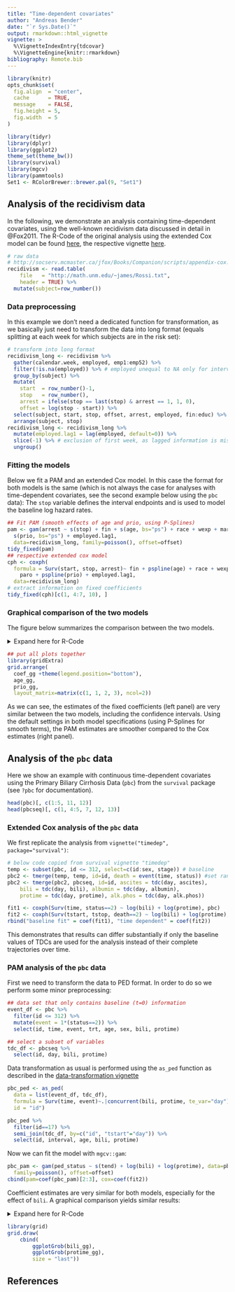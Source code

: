 ```yaml
---
title: "Time-dependent covariates"
author: "Andreas Bender"
date: "`r Sys.Date()`"
output: rmarkdown::html_vignette
vignette: >
  %\VignetteIndexEntry{tdcovar}
  %\VignetteEngine{knitr::rmarkdown}
bibliography: Remote.bib
---
```


```r
library(knitr)
opts_chunk$set(
  fig.align  = "center",
  cache      = TRUE,
  message    = FALSE,
  fig.height = 5,
  fig.width  = 5
)
```

```r
library(tidyr)
library(dplyr)
library(ggplot2)
theme_set(theme_bw())
library(survival)
library(mgcv)
library(pammtools)
Set1 <- RColorBrewer::brewer.pal(9, "Set1")
```

## Analysis of the recidivism data

In the following, we demonstrate an analysis containing time-dependent covariates,
using the well-known recidivism data discussed in detail in @Fox2011.
The R-Code of the original analysis using the extended Cox model can be found
[here](http://socserv.mcmaster.ca/jfox/Books/Companion/scripts/appendix-cox.R),
the respective vignette [here](https://socserv.socsci.mcmaster.ca/jfox/Books/Companion-1E/appendix-cox-regression.pdf).

```r
# raw data
# http://socserv.mcmaster.ca/jfox/Books/Companion/scripts/appendix-cox.R
recidivism <- read.table(
    file   = "http://math.unm.edu/~james/Rossi.txt",
    header = TRUE) %>%
  mutate(subject=row_number())
```


### Data preprocessing

In this example we don't need a dedicated function for transformation,
as we basically just need to transform the data into long format (equals
splitting at each week for which subjects are in the risk set):

```r
# transform into long format
recidivism_long <- recidivism %>%
  gather(calendar.week, employed, emp1:emp52) %>%
  filter(!is.na(employed)) %>% # employed unequal to NA only for intervals under risk
  group_by(subject) %>%
  mutate(
    start  = row_number()-1,
    stop   = row_number(),
    arrest = ifelse(stop == last(stop) & arrest == 1, 1, 0),
    offset = log(stop - start)) %>%
  select(subject, start, stop, offset, arrest, employed, fin:educ) %>%
  arrange(subject, stop)
recidivism_long <- recidivism_long %>%
  mutate(employed.lag1 = lag(employed, default=0)) %>%
  slice(-1) %>% # exclusion of first week, as lagged information is missing
  ungroup()
```


### Fitting the models

Below we fit a PAM and an extended Cox model. In this case the format for
both models is the same (which is not always the case for analyses with
time-dependent covariates, see the second example below using the `pbc` data):
The `stop` variable defines the interval endpoints and is used to model
the baseline log hazard rates.

```r
## Fit PAM (smooth effects of age and prio, using P-Splines)
pam <- gam(arrest ~ s(stop) + fin + s(age, bs="ps") + race + wexp + mar + paro +
  s(prio, bs="ps") + employed.lag1,
  data=recidivism_long, family=poisson(), offset=offset)
tidy_fixed(pam)
## respective extended cox model
cph <- coxph(
  formula = Surv(start, stop, arrest)~ fin + pspline(age) + race + wexp + mar +
    paro + pspline(prio) + employed.lag1,
  data=recidivism_long)
# extract information on fixed coefficients
tidy_fixed(cph)[c(1, 4:7, 10), ]
```

### Graphical comparison of the two models
The figure below summarizes the comparison between the two models.

<details>
<summary>Expand here for R-Code</summary>

```r
all_eff <- purrr::map_df(
  list(
    tidy_fixed(pam),
   	tidy_fixed(cph)[-c(2:3, 8:9), ]),
  bind_rows, .id="Method") %>%
  mutate(Method = factor(Method, levels=2:1, labels=c("Cox-PH", "PAM")))

## plot of fixed coefficients
coef_gg <- ggplot(all_eff, aes(x=variable, y=coef, ymin=lower, ymax=upper)) +
  geom_hline(yintercept = 0, lty=3) +
  geom_pointrange(aes(col=Method, shape=Method),
    position=position_dodge(width=0.5)) +
  scale_colour_manual(
    values = c(1, Set1[1]),
    limits = rev(levels(all_eff$Method))) +
  scale_shape_manual(
    values = c(19, 15),
    limits = rev(levels(all_eff$Method))) +
  coord_flip(ylim=range(-1.5, 1)) +
  ylab(expression(hat(beta)%+-% 1.96 %.% SE)) +
  xlab("")

## to visualize smooth effect of age, create data set where all covariates are
## fixed to mean values except for age, which varies between min and max
## (n = 100)
age_df <- recidivism_long %>% make_newdata(expand="age", n=100)

## add information on contribution of age to linear predictor (partial effect of age)
age_df <- age_df %>%
  add_term(pam, term="age") %>%
  mutate(cphfit = predict(object=cph, ., type="terms")[,"pspline(age)"])

## prep plot object for smooth effects
smooth_gg <- ggplot(age_df, aes(y=fit)) +
	geom_line(aes(col="PAM")) +
	geom_ribbon(aes(ymin=low, ymax=high), alpha=0.3) +
	geom_line(aes(y=cphfit, col="Cox-PH")) +
	scale_colour_manual(name="Method", values=c("#E41A1C", "#000000")) +
  ylab(expression(hat(f)(x))) + theme(legend.position="none")

## plot of the age effect
age_gg <- smooth_gg + aes(x=age) +
  xlab("Age")


## same as "age"" for "prio" variable
prio_df <- recidivism_long %>% make_newdata(expand="prio", n=100)
prio_df <- prio_df %>%
  add_term(pam, term="prio") %>%
  mutate(cphfit = predict(object=cph, ., type="terms")[,7])

## plot of the prio effect
prio_gg <- smooth_gg %+% prio_df + aes(x=prio) +
  xlab("Number of prior convictions")

## put all plots together
library(gridExtra)
grid.arrange(
  coef_gg +theme(legend.position="bottom"),
  age_gg,
  prio_gg,
  layout_matrix=matrix(c(1, 1, 2, 3), ncol=2))
```

</details>

```r
## put all plots together
library(gridExtra)
grid.arrange(
  coef_gg +theme(legend.position="bottom"),
  age_gg,
  prio_gg,
  layout_matrix=matrix(c(1, 1, 2, 3), ncol=2))
```

As we can see, the estimates of the fixed coefficients (left panel) are
very similar between the two models, including the confidence intervals.
Using the default settings in both model specifications (using P-Splines
for smooth terms), the PAM estimates are smoother compared to the Cox
estimates (right panel).

## Analysis of the `pbc` data

Here we show an example with continuous time-dependent covariates using the
Primary Biliary Cirrhosis Data (`pbc`) from the `survival` package (see
`?pbc` for documentation).

```r
head(pbc)[, c(1:5, 11, 12)]
head(pbcseq)[, c(1, 4:5, 7, 12, 13)]
```

### Extended Cox analysis of the `pbc` data
We first replicate the analysis from `vignette("timedep", package="survival")`:

```r
# below code copied from survival vignette "timedep"
temp <- subset(pbc, id <= 312, select=c(id:sex, stage)) # baseline
pbc2 <- tmerge(temp, temp, id=id, death = event(time, status)) #set range
pbc2 <- tmerge(pbc2, pbcseq, id=id, ascites = tdc(day, ascites),
    bili = tdc(day, bili), albumin = tdc(day, albumin),
    protime = tdc(day, protime), alk.phos = tdc(day, alk.phos))

fit1 <- coxph(Surv(time, status==2) ~ log(bili) + log(protime), pbc)
fit2 <- coxph(Surv(tstart, tstop, death==2) ~ log(bili) + log(protime), pbc2)
rbind("baseline fit" = coef(fit1), "time dependent" = coef(fit2))
```

This demonstrates that results can differ substantially if only the
baseline values of TDCs are used for the analysis instead of their complete trajectories over time.


### PAM analysis of the `pbc` data

First we need to transform the data to PED format. In order to do so we
perform some minor preprocessing:

```r
## data set that only contains baseline (t=0) information
event_df <- pbc %>%
  filter(id <= 312) %>%
  mutate(event = 1*(status==2)) %>%
  select(id, time, event, trt, age, sex, bili, protime)

## select a subset of variables
tdc_df <- pbcseq %>%
  select(id, day, bili, protime)
```

Data transformation as usual is performed using the `as_ped` function
as described in the [data-transformation vignette](data-transformation.html)


```r
pbc_ped <- as_ped(
  data = list(event_df, tdc_df),
  formula = Surv(time, event)~.|concurrent(bili, protime, te_var="day"),
  id = "id")

pbc_ped %>%
  filter(id==17) %>%
  semi_join(tdc_df, by=c("id", "tstart"="day")) %>%
  select(id, interval, age, bili, protime)
```


Now we can fit the model with `mgcv::gam`:

```r
pbc_pam <- gam(ped_status ~ s(tend) + log(bili) + log(protime), data=pbc_ped,
  family=poisson(), offset=offset)
cbind(pam=coef(pbc_pam)[2:3], cox=coef(fit2))
```

Coefficient estimates are very similar for both models, especially for the
effect of `bili`. A graphical comparison yields similar results:

<details>
  <summary>Expand here for R-Code</summary>

```r
## Effect of bilirubin
## note that we use relative = TRUE in the call to add_term, which calculates
## the relative risk change (x - \bar{x})'\beta for comparison with predict.coxph
## (see also Details section in ?predict.coxph)
bili_df <- pbc_ped %>% ungroup() %>%
  make_newdata(expand="bili", n = 100) %>%
  add_term(pbc_pam, term="bili", relative=TRUE) %>%
  mutate(cox = predict(fit2, ., type="term")[, "log(bili)"])

bili_gg <- ggplot(bili_df, aes(x=bili, y=fit)) +
    geom_line(aes(col="PAM")) +
    geom_ribbon(aes(ymin=low, ymax=high), alpha=0.2) +
    geom_line(aes(y=cox, col="Cox")) +
    scale_colour_manual(name="Method", values=c("#E41A1C", "#000000"))

## Effect of protime
protime_df <- pbc_ped %>% ungroup() %>%
  make_newdata(expand="protime", n = 100) %>%
  add_term(pbc_pam, term="protime", relative=TRUE) %>%
  mutate(cox = predict(fit2, ., type="term")[, "log(protime)"])

protime_gg <- ggplot(protime_df, aes(x=protime, y=fit)) +
    geom_line(aes(col="PAM")) +
    geom_ribbon(aes(ymin=low, ymax=high), alpha=0.2) +
    geom_line(aes(y=cox, col="Cox")) +
    scale_colour_manual(name="Method", values=c("#E41A1C", "#000000"))

## combine figures
library(grid)
grid.draw(
    cbind(
        ggplotGrob(bili_gg),
        ggplotGrob(protime_gg),
        size = "last"))
```
</details>

```r
library(grid)
grid.draw(
    cbind(
        ggplotGrob(bili_gg),
        ggplotGrob(protime_gg),
        size = "last"))
```


## References
